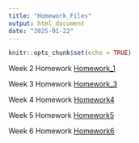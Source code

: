 ```yaml
---
title: "Homework_Files"
output: html_document
date: "2025-01-22"
---
```


```r
knitr::opts_chunk$set(echo = TRUE)
```

Week 2 Homework [Homework_1](Homework1.html)

Week 3 Homework [Homework_3](Homework_3.html)

Week 4 Homework [Homework4](Homework4.html)

Week 5 Homework [Homework5](Homework5.html)

Week 6 Homework [Homework6](Homework6.html)
